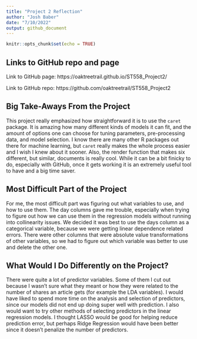 ```yaml
---
title: "Project 2 Reflection"
author: "Josh Baber"
date: "7/10/2022"
output: github_document
---
```


```r
knitr::opts_chunk$set(echo = TRUE)
```

## Links to GitHub repo and page

Link to GitHub page:  https://oaktreetrail.github.io/ST558_Project2/  

Link to GitHub repo:  https://github.com/oaktreetrail/ST558_Project2

## Big Take-Aways From the Project  

This project really emphasized how straightforward it is to use the `caret` package.  It is amazing how many different kinds of models it can fit, and the amount of options one can choose for tuning parameters, pre-processing data, and model selection.  I know there are many other R packages out there for machine learning, but `caret` really makes the whole process easier and I wish I knew about it sooner.  Also, the render function that makes six different, but similar, documents is really cool.  While it can be a bit finicky to do, especially with GitHub, once it gets working it is an extremely useful tool to have and a big time saver.  

## Most Difficult Part of the Project  

For me, the most difficult part was figuring out what variables to use, and how to use them.  The day columns gave me trouble, especially when trying to figure out how we can use them in the regression models without running into collinearity issues.  We decided it was best to use the days column as a categorical variable, because we were getting linear dependence related errors.  There were other columns that were absolute value transformations of other variables, so we had to figure out which variable was better to use and delete the other one.  

## What Would I Do Differently on the Project?  

There were quite a lot of predictor variables.  Some of them I cut out because I wasn't sure what they meant or how they were related to the number of shares an article gets (for example the LDA variables).  I would have liked to spend more time on the analysis and selection of predictors, since our models did not end up doing super well with prediction.  I also would want to try other methods of selecting predictors in the linear regression models.  I thought LASSO would be good for helping reduce prediction error, but perhaps Ridge Regression would have been better since it doesn't penalize the number of predictors.  